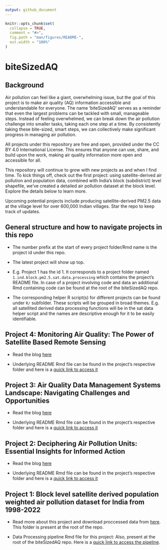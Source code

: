 ```yaml
---
output: github_document
---
```


<!-- README.md is generated from README.Rmd. Please edit that file -->

```r
knitr::opts_chunk$set(
  collapse = TRUE,
  comment = "#>",
  fig.path = "man/figures/README-",
  out.width = "100%"
)
```

# biteSizedAQ

<!-- badges: start -->
<!-- badges: end -->

## Background

Air pollution can feel like a giant, overwhelming issue, but the goal of this project is to make air quality (AQ) information accessible and understandable for everyone. The name 'biteSizedAQ' serves as a reminder that even the largest problems can be tackled with small, manageable steps. Instead of feeling overwhelmed, we can break down the air pollution challenge into smaller tasks, taking each one step at a time. By consistently taking these bite-sized, smart steps, we can collectively make significant progress in managing air pollution.

All projects under this repository are free and open, provided under the CC BY 4.0 International License. This ensures that anyone can use, share, and build upon the work, making air quality information more open and accessible for all.

This repository will continue to grow with new projects as and when I find time. To kick things off, check out the first project: using satellite-derived air pollution and population data, combined with India’s block (subdistrict) level shapefile, we've created a detailed air pollution dataset at the block level. Explore the details below to learn more.

Upcoming potential projects include producing satellite-derived PM2.5 data at the village level for over 600,000 Indian villages. Star the repo to keep track of updates.

## General structure and how to navigate projects in this repo

- The number prefix at the start of every project folder/Rmd name is the project id under this repo.

- The latest project will show up top.

- E.g. Project 1 has the id 1. It corresponds to a project folder named `1.ind.block.pm2.5.sat.data.processing` which contains the project's README file. In case of a project involving code and data an additional Rmd containing code can be found at the root of the biteSizedAQ repo. 

- The corresponding helper R script(s) for different projects can be found under `R/` subfolder. These scripts will be grouped in broad themes. E.g. all satellited derived data processing functions will be in the sat data helper script and the names are descriptive enough for it to be easily identifiable.


## Project 4: Monitoring Air Quality: The Power of Satellite Based Remote Sensing

- Read the blog [here](https://github.com/AarshBatra/biteSizedAQ/tree/main/4.aq.remote.sensing)

- Underlying README Rmd file can be found in the project's respective folder and here is a [quick link to access it](https://github.com/AarshBatra/biteSizedAQ/blob/main/4.aq.remote.sensing/README.Rmd)

## Project 3: Air Quality Data Management Systems Landscape: Navigating Challenges and Opportunities 

- Read the blog [here](https://github.com/AarshBatra/biteSizedAQ/tree/main/3.aq.dms)

- Underlying README Rmd file can be found in the project's respective folder and here is a [quick link to access it](https://github.com/AarshBatra/biteSizedAQ/blob/main/3.aq.dms/README.Rmd)


## Project 2: Deciphering Air Pollution Units: Essential Insights for Informed Action

- Read the blog [here](https://github.com/AarshBatra/biteSizedAQ/tree/main/2.air.pol.units.explainer)

- Underlying README Rmd file can be found in the project's respective folder and here is a [quick link to access it](https://github.com/AarshBatra/biteSizedAQ/blob/main/2.air.pol.units.explainer/README.Rmd)

## Project 1: Block level satellite derived population weighted air pollution dataset for India from 1998-2022

- Read more about this project and download proccessed data from [here](https://github.com/AarshBatra/biteSizedAQ/tree/main/1.ind.block.pm2.5.sat.data.processing). This folder is present at the root of the repo.

- Data Processing pipeline Rmd file for this project: Also, present at the root of the biteSizedAQ repo. Here is a [quick link to access the pipeline](https://github.com/AarshBatra/biteSizedAQ/blob/main/1.ind.block.pm2.5.sat.data.processing.Rmd).





